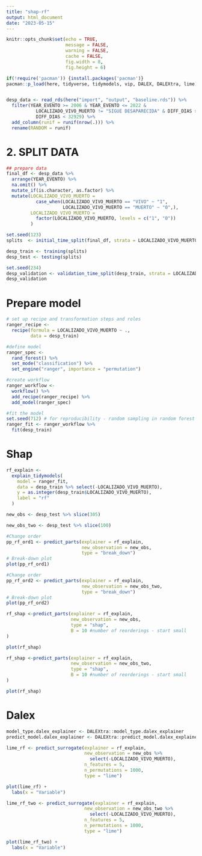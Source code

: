 ```yaml
---
title: "shap-rf"
output: html_document
date: "2023-05-15"
---
```




```r
knitr::opts_chunk$set(echo = TRUE, 
                      message = FALSE,
                      warning = FALSE,
                      cache = FALSE,
                      fig.width = 8, 
                      fig.height = 6)
```


```r
if(!require('pacman')) {install.packages('pacman')}
pacman::p_load(here, tidyverse, tidymodels, vip, DALEX, DALEXtra, lime)


desp_data <- read_rds(here("import", "output", "baseline.rds")) %>% 
  filter(YEAR_EVENTO >= 2006 & YEAR_EVENTO <= 2022 &
           LOCALIZADO_VIVO_MUERTO != "SIGUE DESAPARECIDA" & DIFF_DIAS >= 0 &
           DIFF_DIAS < 32929) %>% 
  add_column(runif = runif(nrow(.))) %>% 
  rename(RANDOM = runif)
```


# 2. SPLIT DATA  


```r
## prepare data 
final_df <- desp_data %>% 
  arrange(YEAR_EVENTO) %>% 
  na.omit() %>% 
  mutate_if(is.character, as.factor) %>% 
  mutate(LOCALIZADO_VIVO_MUERTO = 
           case_when(LOCALIZADO_VIVO_MUERTO == "VIVO" ~ "1",
                     LOCALIZADO_VIVO_MUERTO == "MUERTO" ~ "0",),
         LOCALIZADO_VIVO_MUERTO = 
           factor(LOCALIZADO_VIVO_MUERTO, levels = c("1", "0"))
         )
```




```r
set.seed(123)
splits  <- initial_time_split(final_df, strata = LOCALIZADO_VIVO_MUERTO)

desp_train <- training(splits)
desp_test <- testing(splits)
```




```r
set.seed(234)
desp_validation <- validation_time_split(desp_train, strata = LOCALIZADO_VIVO_MUERTO)
desp_validation
```


# Prepare model 
```r
# set up recipe and transformation steps and roles
ranger_recipe <- 
  recipe(formula = LOCALIZADO_VIVO_MUERTO ~ ., 
         data = desp_train) 

#define model
ranger_spec <- 
  rand_forest() %>% 
  set_mode("classification") %>% 
  set_engine("ranger", importance = "permutation")

#create workflow
ranger_workflow <- 
  workflow() %>% 
  add_recipe(ranger_recipe) %>% 
  add_model(ranger_spec) 

#fit the model
set.seed(712) # for reproducibility - random sampling in random forest choosing number of variables
ranger_fit <- ranger_workflow %>% 
  fit(desp_train)
```




# Shap

```r
rf_explain <- 
  explain_tidymodels(
    model = ranger_fit,
    data = desp_train %>% select(-LOCALIZADO_VIVO_MUERTO), 
    y = as.integer(desp_train$LOCALIZADO_VIVO_MUERTO),
    label = "rf"
  )
```



```r
new_obs <- desp_test %>% slice(305) 
```

```r
new_obs_two <- desp_test %>% slice(100) 
```


```r
#Change order
pp_rf_ord1 <- predict_parts(explainer = rf_explain,
                            new_observation = new_obs,
                            type = "break_down") 
# Break-down plot
plot(pp_rf_ord1)
```

```r
#Change order
pp_rf_ord2 <- predict_parts(explainer = rf_explain,
                            new_observation = new_obs_two,
                            type = "break_down") 
# Break-down plot
plot(pp_rf_ord2)
```




```r
rf_shap <-predict_parts(explainer = rf_explain,
                        new_observation = new_obs,
                        type = "shap",
                        B = 10 #number of reorderings - start small
)

plot(rf_shap)
```

```r
rf_shap <-predict_parts(explainer = rf_explain,
                        new_observation = new_obs_two,
                        type = "shap",
                        B = 10 #number of reorderings - start small
)

plot(rf_shap)
```



# Dalex 
```r
model_type.dalex_explainer <- DALEXtra::model_type.dalex_explainer
predict_model.dalex_explainer <- DALEXtra::predict_model.dalex_explainer

lime_rf <- predict_surrogate(explainer = rf_explain,
                             new_observation = new_obs %>%
                               select(-LOCALIZADO_VIVO_MUERTO), 
                             n_features = 5,
                             n_permutations = 1000,
                             type = "lime")
```


```r
plot(lime_rf) +
  labs(x = "Variable")
```



```r
lime_rf_two <- predict_surrogate(explainer = rf_explain,
                             new_observation = new_obs_two %>%
                               select(-LOCALIZADO_VIVO_MUERTO), 
                             n_features = 5,
                             n_permutations = 1000,
                             type = "lime")
```




```r
plot(lime_rf_two) +
  labs(x = "Variable")
```





































































